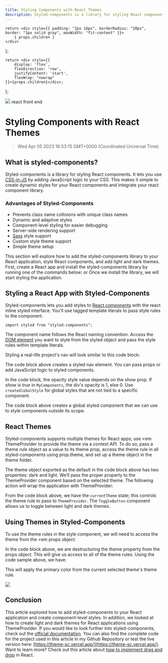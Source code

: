 ```yaml
---
title: Styling Components with React Themes
description: Styled-components is a library for styling React components. It lets you use CSS-in-JS by adding JavaScript logic to your CSS. This makes it simple to create dynamic styles for your React components and integrate your react component library.
---
```


    return <div style={{ padding: "2px 16px", borderRadius: "20px", border: "1px solid gray", maxWidth: "fit-content" }}>
        { props.children }
    </div>
};

    return <div style={{
        display: 'flex',
        flexDirection: 'row',
        justifyContent: 'start',
        flexWrap: "nowrap"
    }}>{props.children}</div>;

};

<link rel="canonical" href="https://code.pieces.app/blog/react-themes-with-styled-components" />


![](https://uploads-ssl.webflow.com/6143afec68f555387049efb3/63dd2f96a2a65fb92236233a_react%20themes%20with%20styled%20components.jpg)
<GridFlexRow><Tag>react</Tag> <Tag>front end</Tag></GridFlexRow>

# Styling Components with React Themes
> Wed Apr 05 2023 16:53:15 GMT+0000 (Coordinated Universal Time)

## What is styled-components?
Styled-components is a library for styling React components. It lets you use <a href="https://en.wikipedia.org/wiki/CSS-in-JS"> CSS-in-JS</a> by adding JavaScript logic to your CSS. This makes it simple to create dynamic styles for your React components and integrate your react component library.

### Advantages of Styled-Components
- Prevents class name collisions with unique class names
- Dynamic and adaptive styles
- Component-level styling for easier debugging
- Server-side rendering support
- <a href="https://sass-lang.com/install" target="_blank"> Sass</a> style support
- Custom style theme support
- Simple theme setup

This section will explore how to add the styled-components library to your React application, style React components, and add light and dark themes. First, create a React app and install the styled-components library by running one of the commands below:
or
Once we install the library, we will start styling the application.

## Styling a React App with Styled-Components
Styled-components lets you add styles to <a href="https://www.geeksforgeeks.org/react-styled-components-module/" target="_blank"> React components</a> with the react inline styled interface. You'll use tagged template literals to pass style rules to the component.

```import styled from "styled-components";```

The component name follows the React naming convention. Access the <a href="https://code.pieces.app/blog/understanding-dom-and-virtual-dom-and-how-they-work-with-react" target="_blank"> DOM element</a> you want to style from the styled object and pass the style rules within template literals.

Styling a real-life project's nav will look similar to this code block:

The code block above creates a styled nav element. You can pass props or add JavaScript logic to styled components.

In the code block, the opacity style value depends on the show prop. If _show is true_ in  ```MyComponents```, the div's opacity is 1, else 0. Use ```createGlobalStyle``` for global styles that are not tied to a specific component.

The code block above creates a global styled component that we can use to style components outside its scope.

## React Themes
Styled-components supports multiple themes for React apps; use <em ThemeProvider to provide the theme via a context API. To do so, pass a theme rule object as a value to its theme prop, access the theme rule in all styled-components using prop.theme, and set up a theme object in the theme folder.

The theme object exported as the default in the code block above has two properties: dark and light. We’ll pass the proper property to the ThemeProvider component based on the selected theme. The following action will wrap the application with ThemeProvider:

From the code block above, we have the ```currentTheme``` state; this controls the theme rule to pass to ```ThemeProvider```. The ```ToggleButton``` component allows us to toggle between light and dark themes.

## Using Themes in Styled-Components
To use the theme rules in the style component, we will need to access the theme from the <em props object:

In the code block above, we are destructuring the theme property from the props object. This will give us access to all of the theme rules. Using the code sample above, we have:

This will apply the primary color from the current selected theme's theme rule.

![](https://uploads-ssl.webflow.com/6143afec68f555387049efb3/630cec306cc12c64c506d0c9_Togglingstyled-componentstheme_c80921e23facedb5c5725c6eae5c30fd.gif)

## Conclusion
This article explored how to add styled-components to your React application and create component-level styles. In addition, we looked at how to create light and dark themes for React applications using ThemeProvider. If you would like to look further into styled-components, check out the [official documentation](https://styled-components.com/docs/basics). You can also find the complete code for the project used in this article in my Github Repository or test the live version here: [https://theme-sc.vercel.app/](https://theme-sc.vercel.app/). Want to learn more? Check out this article about [how to implement drag and drop](https://code.pieces.app/blog/how-to-implement-drag-and-drop-in-react) in React.